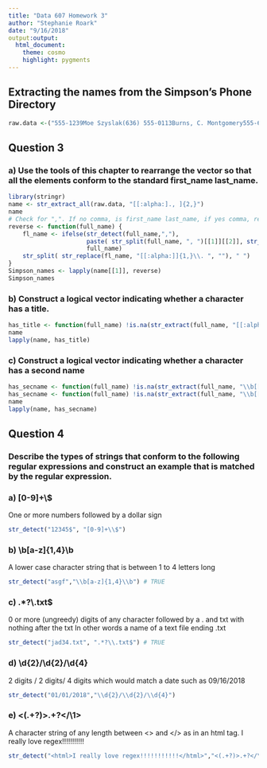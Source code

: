 ```yaml
---
title: "Data 607 Homework 3"
author: "Stephanie Roark"
date: "9/16/2018"
output:output:
  html_document:
    theme: cosmo
    highlight: pygments
---
```


## Extracting the names from the Simpson's Phone Directory


```r
raw.data <-("555-1239Moe Szyslak(636) 555-0113Burns, C. Montgomery555-6542Rev. Timothy Lovejoy555 8904Ned Flanders636-555-3226Simpson, Homer5553642Dr. Julius Hibbert")
```

## Question 3
### a) Use the tools of this chapter to rearrange the vector so that all the elements conform to the standard first_name last_name.

```r
library(stringr)
name <- str_extract_all(raw.data, "[[:alpha:]., ]{2,}")
name
# Check for ",". If no comma, is first_name last_name, if yes comma, reverse to make first_name last-name
reverse <- function(full_name) {
    fl_name <- ifelse(str_detect(full_name,","),
                      paste( str_split(full_name, ", ")[[1]][[2]], str_split(full_name, ", ")[[1]][[1]] ),
                      full_name)
    str_split( str_replace(fl_name, "[[:alpha:]]{1,}\\. ", ""), " ")
}
Simpson_names <- lapply(name[[1]], reverse)
Simpson_names
```

### b) Construct a logical vector indicating whether a character has a title.
```r
has_title <- function(full_name) !is.na(str_extract(full_name, "[[:alpha:]]{2,}\\."))
name
lapply(name, has_title)
```

### c) Construct a logical vector indicating whether a character has a second name
```r
has_secname <- function(full_name) !is.na(str_extract(full_name, "\\b[[:alpha:]]{1,1}\\."))
has_secname <- function(full_name) !is.na(str_extract(full_name, "\\b[[:alpha:]]{1,1}\\."))
name
lapply(name, has_secname)
```

## Question 4
### Describe the types of strings that conform to the following regular expressions and construct an example that is matched by the regular expression.

### a) [0-9]+\\$

One or more numbers followed by a dollar sign

```r
str_detect("12345$", "[0-9]+\\$")
```

### b) \\b[a-z]{1,4}\\b

A lower case character string that is between 1 to 4 letters long

```r
str_detect("asgf","\\b[a-z]{1,4}\\b") # TRUE
```

### c) .*?\\.txt$

0 or more (ungreedy) digits of any character followed by a . and txt with nothing after the txt
In other words a name of a text file ending .txt

```r
str_detect("jad34.txt", ".*?\\.txt$") # TRUE
```

### d) \\d{2}/\\d{2}/\\d{4}

2 digits / 2 digits/ 4 digits
which would match a date such as 09/16/2018

```r
str_detect("01/01/2018","\\d{2}/\\d{2}/\\d{4}")
```

### e) <(.+?)>.+?</\\1>

A character string of any length between <> and </> as in an html tag. 
<html>I really love regex!!!!!!!!!!!</html>

```r
str_detect("<html>I really love regex!!!!!!!!!!!</html>","<(.+?)>.+?</\\1>")
```





